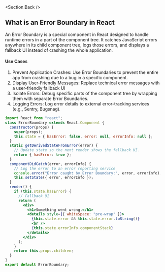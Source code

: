 
<Section>

<Section.Back />

## What is an Error Boundary in React

An Error Boundary is a special component in React designed to handle runtime errors in a part of the component tree. It catches JavaScript errors anywhere in its child component tree, logs those errors, and displays a fallback UI instead of crashing the whole application.

#### Use Cases

1. Prevent Application Crashes: Use Error Boundaries to prevent the entire app from crashing due to a bug in a specific component.
2. Display User-Friendly Messages: Replace technical error messages with a user-friendly fallback UI
3. Isolate Errors: Debug specific parts of the component tree by wrapping them with separate Error Boundaries.
4. Logging Errors: Log error details to external error-tracking services (e.g., Sentry, Bugsnag).

```jsx
import React from "react";
class ErrorBoundary extends React.Component {
  constructor(props) {
    super(props);
    this.state = { hasError: false, error: null, errorInfo: null };
  }
  static getDerivedStateFromError(error) {
    // Update state so the next render shows the fallback UI.
    return { hasError: true };
  }
  componentDidCatch(error, errorInfo) {
    // Log the error to an error reporting service
    console.error("Error caught by Error Boundary:", error, errorInfo);
    this.setState({ error, errorInfo });
  }
  render() {
    if (this.state.hasError) {
      // Fallback UI
      return (
        <div>
          <h1>Something went wrong.</h1>
          <details style={{ whiteSpace: "pre-wrap" }}>
            {this.state.error && this.state.error.toString()}
            <br />
            {this.state.errorInfo.componentStack}
          </details>
        </div>
      );
    }
    return this.props.children;
  }
}
export default ErrorBoundary;
```

</Section>

